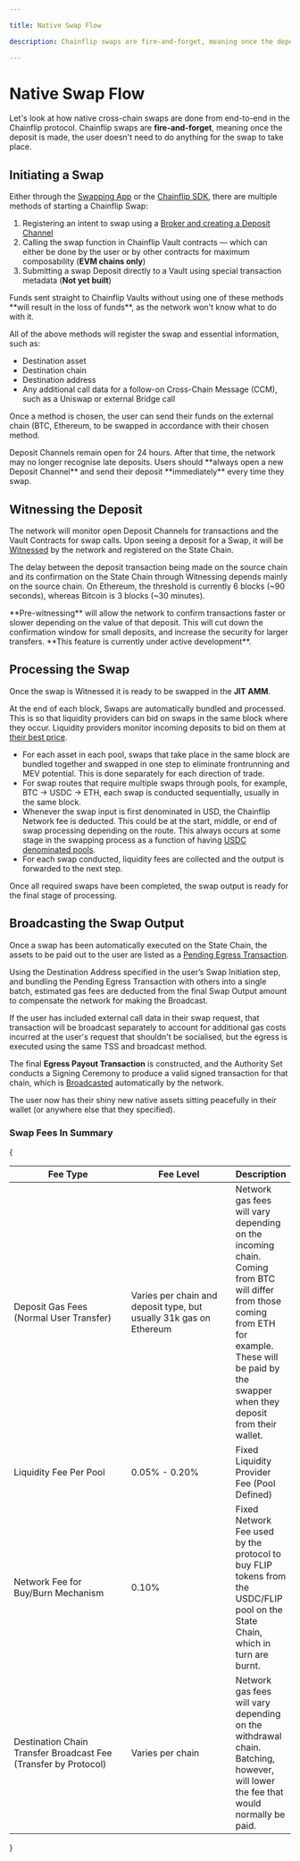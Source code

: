 ```yaml
---

title: Native Swap Flow

description: Chainflip swaps are fire-and-forget, meaning once the deposit is made, the user doesn't need to do anything for the swap to take place.

---
```



# Native Swap Flow

Let's look at how native cross-chain swaps are done from end-to-end in the Chainflip protocol. Chainflip swaps are **fire-and-forget**, meaning once the deposit is made, the user doesn't need to do anything for the swap to take place.

## Initiating a Swap

Either through the [Swapping App](https://swap-perseverance.chainflip.io/) or the [Chainflip SDK](../../integration/getting-started), there are multiple methods of starting a Chainflip Swap:

1. Registering an intent to swap using a [Broker and creating a Deposit Channel](deposit-channels-and-brokers.md)
2. Calling the swap function in Chainflip Vault contracts — which can either be done by the user or by other contracts for maximum composability (**EVM chains only**)
3. Submitting a swap Deposit directly to a Vault using special transaction metadata (**Not yet built**)

<Callout type="warning">
  Funds sent straight to Chainflip Vaults without using one of these methods
  **will result in the loss of funds**, as the network won't know what to do
  with it.
</Callout>

All of the above methods will register the swap and essential information, such as:

- Destination asset
- Destination chain
- Destination address
- Any additional call data for a follow-on Cross-Chain Message (CCM), such as a Uniswap or external Bridge call

Once a method is chosen, the user can send their funds on the external chain (BTC, Ethereum, to be swapped in accordance with their chosen method.

<Callout type="info">
  Deposit Channels remain open for 24 hours. After that time, the network may no
  longer recognise late deposits. Users should **always open a new Deposit
  Channel** and send their deposit **immediately** every time they swap.
</Callout>

## Witnessing the Deposit

The network will monitor open Deposit Channels for transactions and the Vault Contracts for swap calls. Upon seeing a deposit for a Swap, it will be [Witnessed](../validator-network/ingress-witnessing-deposits#witnessing) by the network and registered on the State Chain.

The delay between the deposit transaction being made on the source chain and its confirmation on the State Chain through Witnessing depends mainly on the source chain. On Ethereum, the threshold is currently 6 blocks (\~90 seconds), whereas Bitcoin is 3 blocks (\~30 minutes).&#x20;

<Callout type="info">
  **Pre-witnessing** will allow the network to confirm transactions faster or
  slower depending on the value of that deposit. This will cut down the
  confirmation window for small deposits, and increase the security for larger
  transfers. **This feature is currently under active development**.
</Callout>

## Processing the Swap

Once the swap is Witnessed it is ready to be swapped in the **JIT AMM**.

At the end of each block, Swaps are automatically bundled and processed. This is so that liquidity providers can bid on swaps in the same block where they occur. Liquidity providers monitor incoming deposits to bid on them at [their best price](just-in-time-amm-protocol.md).

- For each asset in each pool, swaps that take place in the same block are bundled together and swapped in one step to eliminate frontrunning and MEV potential. This is done separately for each direction of trade.
- For swap routes that require multiple swaps through pools, for example, BTC -> USDC -> ETH, each swap is conducted sequentially, usually in the same block.
- Whenever the swap input is first denominated in USD, the Chainflip Network fee is deducted. This could be at the start, middle, or end of swap processing depending on the route. This always occurs at some stage in the swapping process as a function of having [USDC denominated pools](usdusdc-denominated-pools.md "mention").
- For each swap conducted, liquidity fees are collected and the output is forwarded to the next step.

Once all required swaps have been completed, the swap output is ready for the final stage of processing.

## Broadcasting the Swap Output

Once a swap has been automatically executed on the State Chain, the assets to be paid out to the user are listed as a [Pending Egress Transaction](../validator-network/egress-broadcasting-funds.md).

Using the Destination Address specified in the user’s Swap Initiation step, and bundling the Pending Egress Transaction with others into a single batch, estimated gas fees are deducted from the final Swap Output amount to compensate the network for making the Broadcast.&#x20;

If the user has included external call data in their swap request, that transaction will be broadcast separately to account for additional gas costs incurred at the user's request that shouldn't be socialised, but the egress is executed using the same TSS and broadcast method.

The final **Egress Payout Transaction** is constructed, and the Authority Set conducts a Signing Ceremony to produce a valid signed transaction for that chain, which is [Broadcasted](../validator-network/egress-broadcasting-funds#broadcasting) automatically by the network.

The user now has their shiny new native assets sitting peacefully in their wallet (or anywhere else that they specified).

### Swap Fees In Summary

{<table>

  <thead>
    <tr>
      <th width="194.33333333333331">Fee Type</th>
      <th width="171">Fee Level</th>
      <th>Description</th>
    </tr>
  </thead>
  <tbody>
    <tr>
      <td>Deposit Gas Fees (Normal User Transfer)</td>
      <td>
        Varies per chain and deposit type, but usually 31k gas on Ethereum
      </td>
      <td>
        Network gas fees will vary depending on the incoming chain. Coming from
        BTC will differ from those coming from ETH for example. These will be
        paid by the swapper when they deposit from their wallet.
      </td>
    </tr>
    <tr>
      <td>Liquidity Fee Per Pool</td>
      <td>0.05% - 0.20%</td>
      <td>Fixed Liquidity Provider Fee (Pool Defined)</td>
    </tr>
    <tr>
      <td>Network Fee for Buy/Burn Mechanism</td>
      <td>0.10%</td>
      <td>
        Fixed Network Fee used by the protocol to buy FLIP tokens from the
        USDC/FLIP pool on the State Chain, which in turn are burnt.
      </td>
    </tr>
    <tr>
      <td>Destination Chain Transfer Broadcast Fee (Transfer by Protocol)</td>
      <td>Varies per chain</td>
      <td>
        Network gas fees will vary depending on the withdrawal chain. Batching,
        however, will lower the fee that would normally be paid.
      </td>
    </tr>
  </tbody>
</table>}
